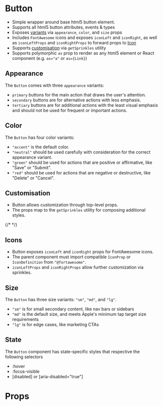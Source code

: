 

<Meta title="Components/Button" component={Button} />

# Button

- Simple wrapper around base html5 button element.
- Supports all html5 button attributes, events & types
- Exposes [variants](#variants) via `appearance`, `color`, and `size` props
- Includes `FontAwesome` icons and exposes `iconLeft` and `iconRight`, as well
  as `iconLeftProps` and `iconRightProps` to forward props to
  [Icon](?path=/components-icon--icon)
- Supports [customisation](#customisation) via `getSprinkles` utility
- Supports polymorphic `as` prop to render as any html5 element or React
  component (e.g. `as="a"` or `as={Link}`)

## Appearance

The `Button` comes with three `appearance` variants:

- `primary` buttons for the main action that draws the user's attention.
- `secondary` buttons are for alternative actions with less emphasis.
- `tertiary` buttons are for additional actions with the least visual emphasis
  and should not be used for frequent or important actions.

<Canvas>
  <Story name="appearance" story={stories.StoryButtonAppearancePrimary} />
  <Story
    name="appearance-secondary"
    story={stories.StoryButtonAppearanceSecondary}
  />
  <Story
    name="appearance-tertiary"
    story={stories.StoryButtonAppearanceTertiary}
  />
</Canvas>

## Color

The `Button` has four color variants:

- `"accent"` is the default color.
- `"neutral"` should be used carefully with consideration for the correct
  appearance variant.
- `"green"` should be used for actions that are positive or affirmative, like
  "Save" or "Submit".
- `"red"` should be used for actions that are negative or destructive, like
  "Delete" or "Cancel".

<Canvas>
  <Story name="color/accent" story={stories.StoryButtonColorAccent} />
  <Story name="color-neutral" story={stories.StoryButtonColorNeutral} />
  <Story name="color/green" story={stories.StoryButtonColorGreen} />
  <Story name="color/red" story={stories.StoryButtonColorSemanticBad} />
</Canvas>

## Customisation

- Button allows customization through top-level props.
- The props map to the `getSprinkles` utility for composing additional styles.

<Canvas>
  <Story
    name="customisation-margin"
    story={stories.StoryButtonCustomisationMargin}
  />
  {/* <Story story={stories.CustomisationWidth} /> */}
</Canvas>

## Icons

- Button exposes `iconLeft` and `iconRight` props for FontAwesome icons.
- The parent component must import compatible `IconProp` or `IconDefinition`
  from `"@fortawesome"`.
- `iconLeftProps` and `iconRightProps` allow further customization via
  sprinkles.

<Canvas>
  <Story name="icon-left" story={stories.StoryButtonIconLeft} />
  <Story name="icon-right" story={stories.StoryButtonIconRight} />
</Canvas>

## Size

The `Button` has three size variants: `"sm"`, `"md"`, and `"lg"`.

- `"sm"` is for small secondary content, like nav bars or sidebars
- `"md"` is the default size, and meets Apple's minimum tap target size
  requirements
- `"lg"` is for edge cases, like marketing CTAs

<Canvas>
  <Story name="icon-size-sm" story={stories.StoryButtonIconSizeSm} />
  <Story name="icon-size-md" story={stories.StoryButtonIconSizeMd} />
  <Story name="icon-size-lg" story={stories.StoryButtonIconSizeLg} />
</Canvas>

## State

The `Button` component has state-specific styles that respective the following
selectors

- :hover
- :focus-visible
- [disabled] or [aria-disabled="true"]

<Canvas>
  <Story name="icon-state-hover" story={stories.StoryButtonIconStateHover} />
  <Story
    name="icon-state-focus-visible"
    story={stories.StoryButtonIconStateFocusVisible}
  />
  <Story
    name="icon-state-disabled"
    story={stories.StoryButtonIconStateDisabled}
  />
</Canvas>

# Props

<ArgsTable of={Button} />
